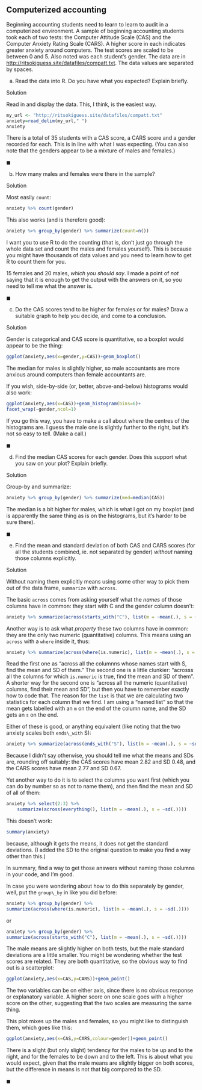 ##  Computerized accounting


 Beginning accounting students need to
learn to learn to audit in a computerized environment. A sample of
beginning accounting students took each of two tests: the Computer
Attitude Scale (CAS) and the Computer Anxiety Rating Scale (CARS). A
higher score in each indicates greater anxiety around computers. The test scores are scaled to be between 0 and 5. Also
noted was each student's gender. The data are in
[http://ritsokiguess.site/datafiles/compatt.txt](http://ritsokiguess.site/datafiles/compatt.txt). The data values are separated by spaces.



(a) Read the data into R. Do you have what you expected? Explain briefly. 


Solution


Read in and display the data. This, I think, is the easiest way.

```r
my_url <- "http://ritsokiguess.site/datafiles/compatt.txt"
anxiety=read_delim(my_url," ")
anxiety
```     

There is a total of 35 students with a CAS score, a CARS score and a
gender recorded for each. This is in line with what I was
expecting. (You can also note that the genders appear to be a mixture
of males and females.)
    
$\blacksquare$

(b) How many males and females were there in the sample?


Solution


Most easily `count`:

```r
anxiety %>% count(gender)
```     

This also works (and is therefore good):

```r
anxiety %>% group_by(gender) %>% summarize(count=n())
``` 

I want you to use R to do the counting (that is, don't just go through
the whole data set  and count the males and
females yourself). This is because you might have thousands of data
values and you need to learn how to get R to count them for
you.

15 females and 20 males, *which you should say*. I made a point
of *not* saying that it is enough to get the output with the
answers on it, so you need to tell me what the answer is.
    
$\blacksquare$

(c) Do the CAS scores tend to be higher for females or for males? Draw a suitable graph to help you decide, and come to a conclusion.


Solution


Gender is categorical and CAS score is quantitative, so a boxplot would appear to be the thing:

```r
ggplot(anxiety,aes(x=gender,y=CAS))+geom_boxplot()
```     

The median for males is slightly higher, so male accountants are more anxious around computers than female accountants are.

If you wish, side-by-side (or, better, above-and-below) histograms
would also work:

```r
ggplot(anxiety,aes(x=CAS))+geom_histogram(bins=6)+
facet_wrap(~gender,ncol=1)
``` 

If you go this way, you have to make a call about where the centres of the histograms are. I guess the male one is slightly further to the right, but it's not so easy to tell. (Make a call.)
    
$\blacksquare$

(d) Find the median CAS scores for each gender. Does this support what you saw on your plot? Explain briefly.


Solution


Group-by and summarize:

```r
anxiety %>% group_by(gender) %>% summarize(med=median(CAS))
```     

The median is a bit higher for males, which is what I got on my
boxplot (and is apparently the same thing as is on the histograms, but
it's harder to be sure there).
    
$\blacksquare$

(e) Find the mean and standard deviation of both CAS and CARS scores (for all the students combined, ie.\ not separated by gender) *without* naming those columns explicitly.


Solution


Without naming them explicitly means using some other way to pick them out of the data frame, `summarize` with `across`. 

The basic `across` comes from asking yourself what the *names* of those columns have in common: they start with C and the gender column doesn't:

```r
anxiety %>% summarize(across(starts_with("C"), list(m = ~mean(.), s = ~sd(.))))
``` 


Another way is to ask what *property* these two columns have in common: they are the only two numeric (quantitative) columns. This means using an `across` with a `where` inside it, thus:

```r
anxiety %>% summarize(across(where(is.numeric), list(m = ~mean(.), s = ~sd(.))))
```     

Read the first one as "across all the columnns whose names start with S, find the mean and SD of them." The second one is a little clunkier: "acrosss all the columns for which `is.numeric` is true, find the mean and SD of them". A shorter way for the second one is "across all the numeric (quantitative) columns, find their mean and SD", but then you have to remember exactly how to code that. The reason for the `list` is that we are calculating two statistics for each column that we find. I am using a "named list" so that the mean gets labelled with an `m` on the end of the column name, and the SD gets an `s` on the end.

Either of these is good, or anything equivalent (like noting that the two anxiety scales both `ends\_with` S):

```r
anxiety %>% summarize(across(ends_with("S"), list(m = ~mean(.), s = ~sd(.))))
``` 

Because I didn't say otherwise, you should tell me what the means and SDs are, rounding off suitably: the CAS scores have mean 2.82 and SD 0.48, and the CARS scores have mean 2.77 and SD 0.67.

Yet another way to do it is to select the columns you want first (which
you can do by number so as not to name them), and then find the mean
and SD of all of them:

```r
anxiety %>% select(2:3) %>% 
    summarize(across(everything(), list(m = ~mean(.), s = ~sd(.))))
``` 

This doesn't work:

```r
summary(anxiety)
``` 

because, although it gets the means, it does not get the standard
deviations. (I added the SD to the original question to make you find
a way other than this.)

In summary, find a way to get those answers without naming those
columns in your code, and I'm good.

In case you were wondering about how to do this separately by gender, well, put the `group\_by` in like you did before:

```r
anxiety %>% group_by(gender) %>%
summarize(across(where(is.numeric), list(m = ~mean(.), s = ~sd(.))))
``` 

or

```r
anxiety %>% group_by(gender) %>%
summarize(across(starts_with("C"), list(m = ~mean(.), s = ~sd(.))))
``` 

The male means are slightly higher on both tests, but the male
standard deviations are a little smaller.
You might be wondering whether the test scores are related. They are both quantitative, so the obvious way to find out is a scatterplot:

```r
ggplot(anxiety,aes(x=CAS,y=CARS))+geom_point()
``` 

The two variables can be on either axis, since there is no obvious
response or explanatory variable. A higher score on one scale goes
with a higher score on the other, suggesting that the two scales are
measuring the same thing.

This plot mixes up the males and females, so you might like to distinguish them, which goes like this:

```r
ggplot(anxiety,aes(x=CAS,y=CARS,colour=gender))+geom_point()
``` 

There is a slight (but only slight) tendency for the males to be up
and to the right, and for the females to be down and to the left. This
is about what you would expect, given that the male means are slightly
bigger on both scores, but the difference in means is not that big
compared to the SD.
    
$\blacksquare$




